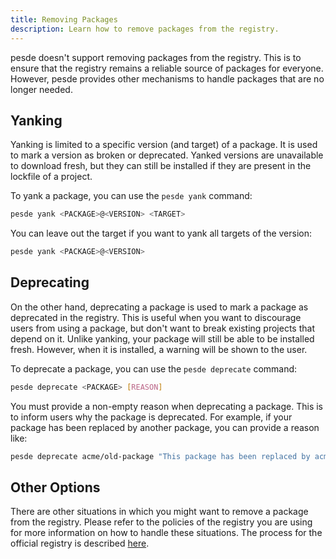 ```yaml
---
title: Removing Packages
description: Learn how to remove packages from the registry.
---
```


pesde doesn't support removing packages from the registry. This is to ensure
that the registry remains a reliable source of packages for everyone. However,
pesde provides other mechanisms to handle packages that are no longer needed.

## Yanking

Yanking is limited to a specific version (and target) of a package. It is used
to mark a version as broken or deprecated. Yanked versions are unavailable
to download fresh, but they can still be installed if they are present in the
lockfile of a project.

To yank a package, you can use the `pesde yank` command:

```sh
pesde yank <PACKAGE>@<VERSION> <TARGET>
```

You can leave out the target if you want to yank all targets of the version:

```sh
pesde yank <PACKAGE>@<VERSION>
```

## Deprecating

On the other hand, deprecating a package is used to mark a package as deprecated
in the registry. This is useful when you want to discourage users from using
a package, but don't want to break existing projects that depend on it. Unlike
yanking, your package will still be able to be installed fresh. However, when it
is installed, a warning will be shown to the user.

To deprecate a package, you can use the `pesde deprecate` command:

```sh
pesde deprecate <PACKAGE> [REASON]
```

You must provide a non-empty reason when deprecating a package. This is to
inform users why the package is deprecated. For example, if your package
has been replaced by another package, you can provide a reason like:

```sh
pesde deprecate acme/old-package "This package has been replaced by acme/new-package."
```

## Other Options

There are other situations in which you might want to remove a package from
the registry. Please refer to the policies of the registry you are using for
more information on how to handle these situations. The process for the official
registry is described [here](/registry/policies/#package-removal).
